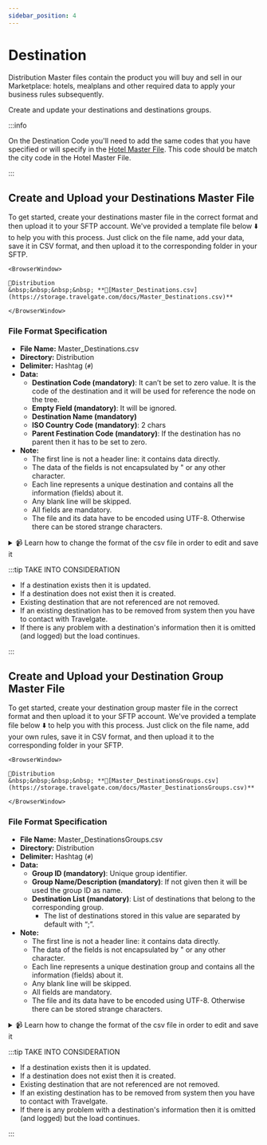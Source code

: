 ```yaml
---
sidebar_position: 4
---
```


# Destination

Distribution Master files contain the product you will buy and sell in our Marketplace: hotels, mealplans and other required data to apply your business rules subsequently.

Create and update your destinations and destinations groups.

:::info

On the Destination Code you'll need to add the same codes that you have specified or will specify in the [Hotel Master File](hotels). This code should be match the city code in the Hotel Master File.

:::

## Create and Upload your Destinations Master File

To get started, create your destinations master file in the correct format and then upload it to your SFTP account. We've provided a template file below ⬇️ to help you with this process. Just click on the file name, add your data, save it in CSV format, and then upload it to the corresponding folder in your SFTP.


```mdx-code-block
<BrowserWindow>

📁Distribution   
&nbsp;&nbsp;&nbsp;&nbsp; **📄[Master_Destinations.csv](https://storage.travelgate.com/docs/Master_Destinations.csv)**  

</BrowserWindow>
```


### File Format Specification

* **File Name:** Master_Destinations.csv
* **Directory:** Distribution
* **Delimiter:** Hashtag (`#`)
* **Data:**
   * **Destination Code (mandatory)**: It can’t be set to zero value. It is the code of the destination and it will be used for reference the node on the tree. 
   * **Empty Field (mandatory)**: It will be ignored.
   * **Destination Name (mandatory)**
   * **ISO Country Code (mandatory)**: 2 chars
   * **Parent Festination Code (mandatory)**: If the destination has no parent then it has to be set to zero. 
* **Note:**
   * The first line is not a header line: it contains data directly.
   * The data of the fields is not encapsulated by " or any other character.
   * Each line represents a unique destination and contains all the information (fields) about it.
   * Any blank line will be skipped.
   * All fields are mandatory.
   * The file and its data have to be encoded using UTF-8. Otherwise there can be stored strange characters.


<details>
    <summary>📹 Learn how to change the format of the csv file in order to edit and save it</summary>
    <div>
        <div><iframe width="560" height="315" src="https://www.youtube.com/embed/XkOk3SkZ0Sg?si=TYhN1QfMwYE1fusw&amp;controls=0" title="YouTube video player" frameborder="0" allow="accelerometer; autoplay; clipboard-write; encrypted-media; gyroscope; picture-in-picture; web-share" allowfullscreen></iframe></div>
    </div>
</details>


:::tip TAKE INTO CONSIDERATION

* If a destination exists then it is updated.
* If a destination does not exist then it is created.
* Existing destination that are not referenced are not removed.
* If an existing destination has to be removed from system then you have to contact with Travelgate.
* If there is any problem with a destination's information then it is omitted (and logged) but the load continues.

:::

## Create and Upload your Destination Group Master File

To get started, create your destination group master file in the correct format and then upload it to your SFTP account. We've provided a template file below ⬇️ to help you with this process. Just click on the file name, add your own rules, save it in CSV format, and then upload it to the corresponding folder in your SFTP.


```mdx-code-block
<BrowserWindow>

📁Distribution  
&nbsp;&nbsp;&nbsp;&nbsp; **📄[Master_DestinationsGroups.csv](https://storage.travelgate.com/docs/Master_DestinationsGroups.csv)**  

</BrowserWindow>
```


### File Format Specification

* **File Name:** Master_DestinationsGroups.csv
* **Directory:** Distribution
* **Delimiter:** Hashtag (`#`)
* **Data:**
   * **Group ID (mandatory)**: Unique group identifier.
   * **Group Name/Description (mandatory)**: If not given then it will be used the group ID as name.
   * **Destination List (mandatory)**: List of destinations that belong to the corresponding group.
      * The list of destinations stored in this value are separated by default with “;”.
* **Note:**
   * The first line is not a header line: it contains data directly.
   * The data of the fields is not encapsulated by " or any other character.
   * Each line represents a unique destination group and contains all the information (fields) about it.
   * Any blank line will be skipped.
   * All fields are mandatory.
   * The file and its data have to be encoded using UTF-8. Otherwise there can be stored strange characters.

<details>
    <summary>📹 Learn how to change the format of the csv file in order to edit and save it</summary>
    <div>
        <div><iframe width="560" height="315" src="https://www.youtube.com/embed/XkOk3SkZ0Sg?si=TYhN1QfMwYE1fusw&amp;controls=0" title="YouTube video player" frameborder="0" allow="accelerometer; autoplay; clipboard-write; encrypted-media; gyroscope; picture-in-picture; web-share" allowfullscreen></iframe></div>
    </div>
</details>


:::tip TAKE INTO CONSIDERATION

* If a destination exists then it is updated.
* If a destination does not exist then it is created.
* Existing destination that are not referenced are not removed.
* If an existing destination has to be removed from system then you have to contact with Travelgate.
* If there is any problem with a destination's information then it is omitted (and logged) but the load continues.

:::
